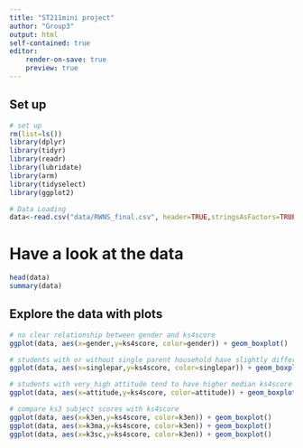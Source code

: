 ```yaml
---
title: "ST211mini project"
author: "Group3"
output: html
self-contained: true
editor:
    render-on-save: true
    preview: true
---
```


## Set up
```r
# set up
rm(list=ls())
library(dplyr)       
library(tidyr)      
library(readr)      
library(lubridate)
library(arm)
library(tidyselect)
library(ggplot2)
```

```r
# Data Loading
data<-read.csv("data/RWNS_final.csv", header=TRUE,stringsAsFactors=TRUE)
```

# Have a look at the data
```r
head(data)
summary(data)
```

## Explore the data with plots
```r
# no clear relationship between gender and ks4score
ggplot(data, aes(x=gender,y=ks4score, color=gender)) + geom_boxplot()

# students with or without single parent household have slightly different ks4score
ggplot(data, aes(x=singlepar,y=ks4score, color=singlepar)) + geom_boxplot()

# students with very_high attitude tend to have higher median ks4score
ggplot(data, aes(x=attitude,y=ks4score, color=attitude)) + geom_boxplot()

# compare ks3 subject scores with ks4score
ggplot(data, aes(x=k3en,y=ks4score, color=k3en)) + geom_boxplot()
ggplot(data, aes(x=k3ma,y=ks4score, color=k3en)) + geom_boxplot()
ggplot(data, aes(x=k3sc,y=ks4score, color=k3en)) + geom_boxplot()


```


